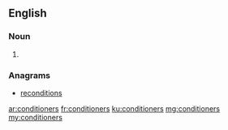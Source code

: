 ==English==

===Noun===
{{head|en|noun plural form}}

# {{plural of|conditioner|lang=en}}

===Anagrams===
* [[reconditions#English|reconditions]]

[[ar:conditioners]]
[[fr:conditioners]]
[[ku:conditioners]]
[[mg:conditioners]]
[[my:conditioners]]